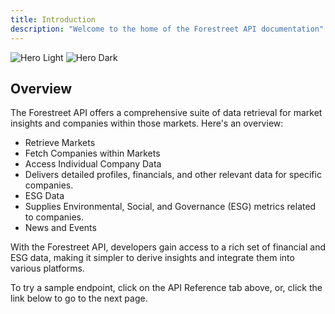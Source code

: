 ```yaml
---
title: Introduction
description: "Welcome to the home of the Forestreet API documentation"
---
```


<img
  className="block dark:hidden"
  src="/images/hero.svg"
  alt="Hero Light"
/>
<img
  className="hidden dark:block"
  src="/images/hero.svg"
  alt="Hero Dark"
/>

## Overview

The Forestreet API offers a comprehensive suite of data retrieval for market insights and companies within those markets. Here's an overview:

- Retrieve Markets
- Fetch Companies within Markets
- Access Individual Company Data
- Delivers detailed profiles, financials, and other relevant data for specific companies.
- ESG Data
- Supplies Environmental, Social, and Governance (ESG) metrics related to companies.
- News and Events

With the Forestreet API, developers gain access to a rich set of financial and ESG data, making it simpler to derive insights and integrate them into various platforms.

To try a sample endpoint, click on the API Reference tab above, or, click the link below to go to the next page.
